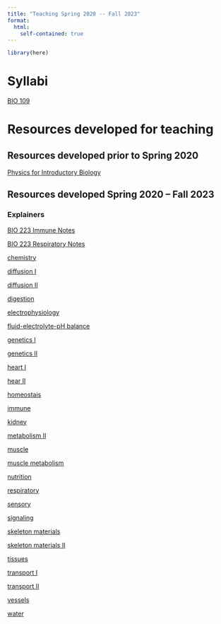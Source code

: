 ```yaml
---
title: "Teaching Spring 2020 -- Fall 2023"
format: 
  html:
    self-contained: true
---
```


```r
library(here)
```

# Syllabi

[BIO 109](teaching/bio109/BIO_109_Spring_2022.html){target="_blank"}

# Resources developed for teaching

## Resources developed prior to Spring 2020

[Physics for Introductory Biology](https://www.middleprofessor.com/files/physics_for_biologists/_book/index.html){target="_blank"}

## Resources developed Spring 2020 -- Fall 2023
### Explainers

[BIO 223 Immune Notes](teaching/physiology/bio223-immune-notes.html){target="_blank"}

[BIO 223 Respiratory Notes](teaching/physiology/bio223-respiratory-notes.html){target="_blank"}

[chemistry](teaching/physiology/chemistry.html){target="_blank"}

[diffusion I](teaching/physiology/diffusion.html){target="_blank"}

[diffusion II](teaching/physiology/diffusion_II.html){target="_blank"}

[digestion](teaching/physiology/digestion.html){target="_blank"}

[electrophysiology](teaching/physiology/electrophysiology.html){target="_blank"}

[fluid-electrolyte-pH balance](teaching/physiology/fluid-electrolyte-pH-balance.html){target="_blank"}

[genetics I](teaching/physiology/genetics-explainer.html){target="_blank"}

[genetics II](teaching/physiology/goodnotes-Genetics.pdf){target="_blank"}

[heart I](teaching/physiology/heart_1.html){target="_blank"}

[hear II](teaching/physiology/heart_2.html){target="_blank"}

[homeostais](teaching/physiology/Homeostasis.html){target="_blank"}

[immune](teaching/physiology/immune.html){target="_blank"}

[kidney](teaching/physiology/kidney_explainer.html){target="_blank"}

[metabolism II](teaching/physiology/goodnotes-metabolism_1-3.pdf){target="_blank"}

[muscle](teaching/physiology/goodnotes-muscle.pdf){target="_blank"}

[muscle metabolism](teaching/physiology/metabolism-muscle.html){target="_blank"}

[nutrition](teaching/physiology/Nutrition.html){target="_blank"}

[respiratory](teaching/physiology/respiratory.html){target="_blank"}

[sensory](teaching/physiology/Sensory_explainer.html){target="_blank"}

[signaling](teaching/physiology/signaling.html){target="_blank"}

[skeleton materials](teaching/physiology/skeleton-1-materials.html){target="_blank"}

[skeleton materials II](teaching/physiology/materials.pdf){target="_blank"}

[tissues](teaching/physiology/tissue.html){target="_blank"}

[transport I](teaching/physiology/transport.html){target="_blank"}

[transport II](teaching/physiology/transport_II.html){target="_blank"}

[vessels](teaching/physiology/vessels.html){target="_blank"}

[water](teaching/physiology/water.html){target="_blank"}



